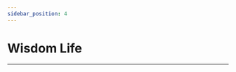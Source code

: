 ```yaml
---
sidebar_position: 4
---
```









# Wisdom Life
---

<cardbox>
  <card
    href="./microbit-smart-home-kit/"
    title="Smart Home Kit"
    description=""
    img={'https://wiki-media-ef.oss-cn-hongkong.aliyuncs.com/i18n/en/docusaurus-plugin-content-docs/current/microbit/wisdom-life/microbit-smart-home-kit/images/smart-home-kit-icon.png'}
  />
  <card
    href="./microbit-smart-science-iot-kit/"
    title="Smart Science Iot Kit"
    description=""
    img={'https://wiki-media-ef.oss-cn-hongkong.aliyuncs.com/i18n/en/docusaurus-plugin-content-docs/current/microbit/wisdom-life/microbit-smart-science-iot-kit/images/smart-science-iot-kit-icon.png'}
  />
  <card
    href="./microbit-smart-agriculture-kit/"
    title="Smart Agriculture Kit"
    description=""
    img={'https://wiki-media-ef.oss-cn-hongkong.aliyuncs.com/i18n/en/docusaurus-plugin-content-docs/current/microbit/wisdom-life/microbit-smart-agriculture-kit/images/smart-agriculture-kit-icon.png'}
  />
  <card
    href="./microbit-smart-city-kit/"
    title="Smart City Kit"
    description=""
    img={'https://wiki-media-ef.oss-cn-hongkong.aliyuncs.com/i18n/en/docusaurus-plugin-content-docs/current/microbit/wisdom-life/microbit-smart-city-kit/images/smart-city-kit-icon.png'}
  />
  <card
    href="./microbit-smart-health-kit/"
    title="Smart Health Kit"
    description=""
    img={'https://wiki-media-ef.oss-cn-hongkong.aliyuncs.com/i18n/en/docusaurus-plugin-content-docs/current/microbit/wisdom-life/microbit-smart-health-kit/images/smart-health-kit-icon.png'}
  />
</cardbox>
